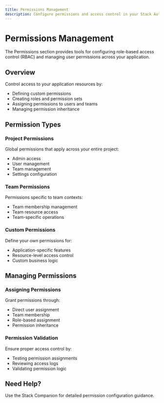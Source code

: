 ```yaml
---
title: Permissions Management
description: Configure permissions and access control in your Stack Auth dashboard
---
```


# Permissions Management

The Permissions section provides tools for configuring role-based access control (RBAC) and managing user permissions across your application.

## Overview

Control access to your application resources by:
- Defining custom permissions
- Creating roles and permission sets
- Assigning permissions to users and teams
- Managing permission inheritance

## Permission Types

### Project Permissions
Global permissions that apply across your entire project:
- Admin access
- User management
- Team management
- Settings configuration

### Team Permissions
Permissions specific to team contexts:
- Team membership management
- Team resource access
- Team-specific operations

### Custom Permissions
Define your own permissions for:
- Application-specific features
- Resource-level access control
- Custom business logic

## Managing Permissions

### Assigning Permissions
Grant permissions through:
- Direct user assignment
- Team membership
- Role-based assignment
- Permission inheritance

### Permission Validation
Ensure proper access control by:
- Testing permission assignments
- Reviewing access logs
- Validating permission logic

## Need Help?

Use the Stack Companion for detailed permission configuration guidance.
